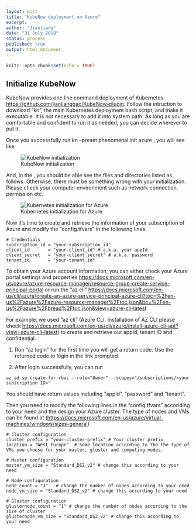 ```yaml
---
layout: post
title: "KubeNow deployment on Azure"
excerpt:  
author: "Jianliang"
date: "31 July 2018"
status: process
published: true
output: html_document
---
```


```r
knitr::opts_chunk$set(echo = TRUE)
```

## Initialize KubeNow

KubeNow provides one line command deployment of Kubernetes  <https://github.com/jianlianggao/KubeNow-plugin>. Follow the intruction to download "kn", the main Kubernetes deployment bash script, and make it executable. It is not necessary to add it into system path. As long as you are comfortable and confident to run it as needed, you can decide wherever to put it.

Once you successfully run kn --preset phenomenal init azure <my-vre-config-dir>, you will see like: 

![KubeNow initialization](/figures/kubenow_init.png)

And, in the <my-vre-config-dir>, you should be able see the files and directories listed as follows. Otherwise, there must be something wrong with your initialization. Please check your computer environment such as network connection, permission etc.

![Kubernetes initialization for Azure](/figures/preset_kube_azure.png)

Now it's time to create and retrieve the information of your subscription of Azure and modify the "config.tfvars" in the following lines.

``` 
# Credentials
subscription_id = "your-subscription_id"
client_id       = "your-client_id" # a.k.a. your appId
client_secret   = "your-client_secret" # a.k.a. password
tenant_id       = "your-tenant_id"
```
To obtain your Azure account information, you can either check your Azure portal settings and properties <https://docs.microsoft.com/en-us/azure/azure-resource-manager/resource-group-create-service-principal-portal> or run the "az cli" <https://docs.microsoft.com/en-us/cli/azure/create-an-azure-service-principal-azure-cli?toc=%2Fen-us%2Fazure%2Fazure-resource-manager%2Ftoc.json&bc=%2Fen-us%2Fazure%2Fbread%2Ftoc.json&view=azure-cli-latest>

For example, we used "az cli" (Azure CLI. Installation of AZ CLI please check <https://docs.microsoft.com/en-us/cli/azure/install-azure-cli-apt?view=azure-cli-latest>) to create and retrieve our appId, tenant ID and confidential.

(1) Run "az login" for the first time you will get a return code. Use the returned code to login in the link prompted.

(2) After login successfully, you can run 
``` 
az ad sp create-for-rbac --role="Owner" --scopes="/subscriptions/<your subscription ID>"
```
You should have return values including "appId", "password" and "tenant".

Then you need to modify the following lines in the "config.tfvars" accoriding to your need and the design your Azure cluster. The type of nodes and VMs can be found at (<https://docs.microsoft.com/en-us/azure/virtual-machines/windows/sizes-general>)

``` 
# Cluster configuration
cluster_prefix = "your-cluster-prefix" # Your cluster prefix
location = "West Europe"  # Some location according to the the type of VMs you choose for your master, gluster and computing nodes.

# Master configuration
master_vm_size = "Standard_DS2_v2" # change this according to your need

# Node configuration
node_count = "3"   # change the number of nodes according to your need
node_vm_size = "Standard_DS2_v2" # change this according to your need

# Gluster configuration
glusternode_count = "1" # change the number of nodes according to the size of cluster
glusternode_vm_size = "Standard_DS2_v2" # change this according to your need
```
